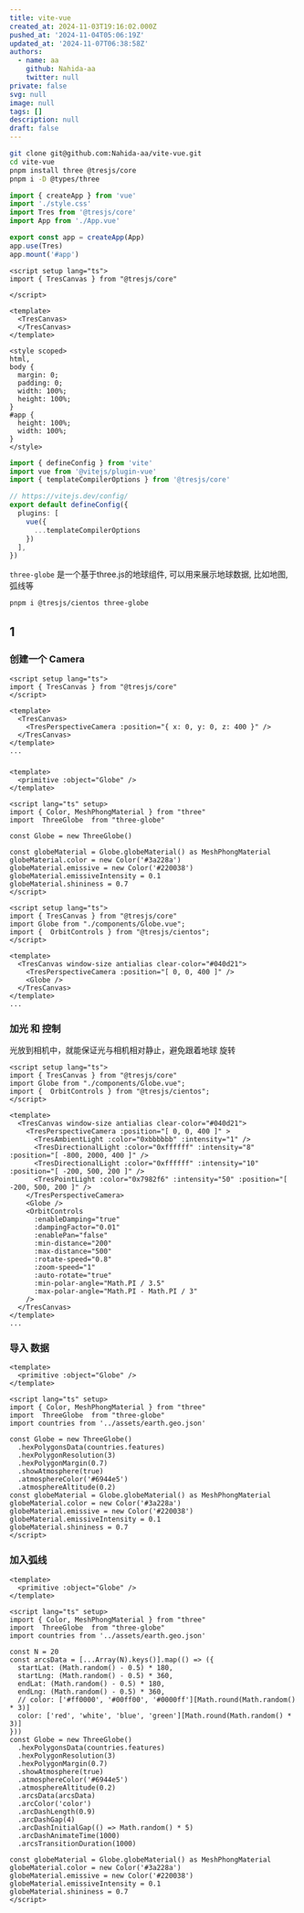 ```yaml
---
title: vite-vue
created_at: 2024-11-03T19:16:02.000Z
pushed_at: '2024-11-04T05:06:19Z'
updated_at: '2024-11-07T06:38:58Z'
authors:
  - name: aa
    github: Nahida-aa
    twitter: null
private: false
svg: null
image: null
tags: []
description: null
draft: false
---
```


```sh
git clone git@github.com:Nahida-aa/vite-vue.git
cd vite-vue
pnpm install three @tresjs/core
pnpm i -D @types/three
```

```ts name="src/main.ts"
import { createApp } from 'vue'
import './style.css'
import Tres from '@tresjs/core'
import App from './App.vue'

export const app = createApp(App)
app.use(Tres)
app.mount('#app')
```

```vue name="src/App.vue"
<script setup lang="ts">
import { TresCanvas } from "@tresjs/core"

</script>

<template>
  <TresCanvas>
  </TresCanvas>
</template>

<style scoped>
html,
body {
  margin: 0;
  padding: 0;
  width: 100%;
  height: 100%;
}
#app {
  height: 100%;
  width: 100%;
}
</style>
```

```ts name="vite.config.ts"
import { defineConfig } from 'vite'
import vue from '@vitejs/plugin-vue'
import { templateCompilerOptions } from '@tresjs/core'

// https://vitejs.dev/config/
export default defineConfig({
  plugins: [
    vue({
      ...templateCompilerOptions
    })
  ],
})
```
`three-globe` 是一个基于three.js的地球组件, 可以用来展示地球数据, 比如地图, 弧线等
```sh
pnpm i @tresjs/cientos three-globe
```

## 1 

### 创建一个 Camera
```vue name="src/App.vue"
<script setup lang="ts">
import { TresCanvas } from "@tresjs/core"
</script>

<template>
  <TresCanvas>
    <TresPerspectiveCamera :position="{ x: 0, y: 0, z: 400 }" />
  </TresCanvas>
</template>
...
```

###

```vue name="src/components/Globe.vue"
<template>
  <primitive :object="Globe" />
</template>

<script lang="ts" setup>
import { Color, MeshPhongMaterial } from "three"
import  ThreeGlobe  from "three-globe"

const Globe = new ThreeGlobe()

const globeMaterial = Globe.globeMaterial() as MeshPhongMaterial
globeMaterial.color = new Color('#3a228a')
globeMaterial.emissive = new Color('#220038')
globeMaterial.emissiveIntensity = 0.1
globeMaterial.shininess = 0.7
</script>
```

```vue name="src/App.vue"
<script setup lang="ts">
import { TresCanvas } from "@tresjs/core"
import Globe from "./components/Globe.vue";
import {  OrbitControls } from "@tresjs/cientos";
</script>

<template>
  <TresCanvas window-size antialias clear-color="#040d21">
    <TresPerspectiveCamera :position="[ 0, 0, 400 ]" />
    <Globe />
  </TresCanvas>
</template>
...
```

### 加光 和 控制
光放到相机中，就能保证光与相机相对静止，避免跟着地球 旋转
```vue name="src/App.vue"
<script setup lang="ts">
import { TresCanvas } from "@tresjs/core"
import Globe from "./components/Globe.vue";
import {  OrbitControls } from "@tresjs/cientos";
</script>

<template>
  <TresCanvas window-size antialias clear-color="#040d21">
    <TresPerspectiveCamera :position="[ 0, 0, 400 ]" >
      <TresAmbientLight :color="0xbbbbbb" :intensity="1" />
      <TresDirectionalLight :color="0xffffff" :intensity="8" :position="[ -800, 2000, 400 ]" />
      <TresDirectionalLight :color="0xffffff" :intensity="10" :position="[ -200, 500, 200 ]" />
      <TresPointLight :color="0x7982f6" :intensity="50" :position="[ -200, 500, 200 ]" />
    </TresPerspectiveCamera>
    <Globe />
    <OrbitControls
      :enableDamping="true"
      :dampingFactor="0.01"
      :enablePan="false"
      :min-distance="200"
      :max-distance="500"
      :rotate-speed="0.8"
      :zoom-speed="1"
      :auto-rotate="true" 
      :min-polar-angle="Math.PI / 3.5"
      :max-polar-angle="Math.PI - Math.PI / 3"
    />
  </TresCanvas>
</template>
...
```

### 导入 数据

```vue name="src/components/Globe.vue"
<template>
  <primitive :object="Globe" />
</template>

<script lang="ts" setup>
import { Color, MeshPhongMaterial } from "three"
import  ThreeGlobe  from "three-globe"
import countries from '../assets/earth.geo.json'

const Globe = new ThreeGlobe()
  .hexPolygonsData(countries.features)
  .hexPolygonResolution(3)
  .hexPolygonMargin(0.7)
  .showAtmosphere(true)
  .atmosphereColor('#6944e5')
  .atmosphereAltitude(0.2)
const globeMaterial = Globe.globeMaterial() as MeshPhongMaterial
globeMaterial.color = new Color('#3a228a')
globeMaterial.emissive = new Color('#220038')
globeMaterial.emissiveIntensity = 0.1
globeMaterial.shininess = 0.7
</script>
```

### 加入弧线

```vue name="src/components/Globe.vue"
<template>
  <primitive :object="Globe" />
</template>

<script lang="ts" setup>
import { Color, MeshPhongMaterial } from "three"
import  ThreeGlobe  from "three-globe"
import countries from '../assets/earth.geo.json'

const N = 20
const arcsData = [...Array(N).keys()].map(() => ({
  startLat: (Math.random() - 0.5) * 180,
  startLng: (Math.random() - 0.5) * 360,
  endLat: (Math.random() - 0.5) * 180,
  endLng: (Math.random() - 0.5) * 360,
  // color: ['#ff0000', '#00ff00', '#0000ff'][Math.round(Math.random() * 3)]
  color: ['red', 'white', 'blue', 'green'][Math.round(Math.random() * 3)]
}))
const Globe = new ThreeGlobe()
  .hexPolygonsData(countries.features)
  .hexPolygonResolution(3)
  .hexPolygonMargin(0.7)
  .showAtmosphere(true)
  .atmosphereColor('#6944e5')
  .atmosphereAltitude(0.2)
  .arcsData(arcsData)
  .arcColor('color')
  .arcDashLength(0.9)
  .arcDashGap(4)
  .arcDashInitialGap(() => Math.random() * 5)
  .arcDashAnimateTime(1000)
  .arcsTransitionDuration(1000)
  
const globeMaterial = Globe.globeMaterial() as MeshPhongMaterial
globeMaterial.color = new Color('#3a228a')
globeMaterial.emissive = new Color('#220038')
globeMaterial.emissiveIntensity = 0.1
globeMaterial.shininess = 0.7
</script>
```

